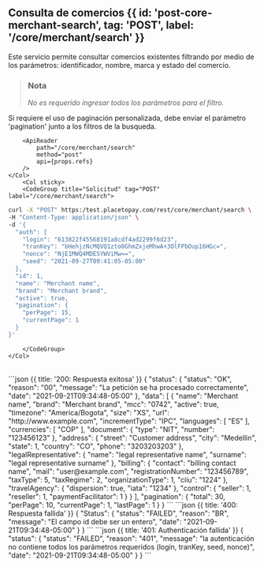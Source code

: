 
<MissingTranslationBanner />

## Consulta de comercios {{ id: 'post-core-merchant-search', tag: 'POST', label: '/core/merchant/search' }}

<Row>
    <Col>
        Este servicio permite consultar comercios existentes filtrando por medio de los parámetros: identificador, nombre, marca y estado del comercio.

> ### Nota 
>
> *No es requerido ingresar todos los parámetros para el filtro.*

Si requiere el uso de paginación personalizada, debe enviar el parámetro 'pagination' junto a los filtros de la busqueda.
    
        <ApiReader
            path="/core/merchant/search"
            method="post"
            api={props.refs}
        />
    </Col>
        <Col sticky>
        <CodeGroup title="Solicitud" tag="POST" label="/core/merchant/search">
```bash {{title: 'Consulta de comercios'}}
curl -X "POST" https:/test.placetopay.com/rest/core/merchant/search \
-H "Content-Type: application/json" \
-d '{
  "auth": {
    "login": "613822f45568191a8cdf4ad2299f6d23",
    "tranKey": "bHehjzNcMQVQ1zto0GhmZxjeMhwA+3OlFPbOup16HGc=",
    "nonce": "NjE1MWQ4MDE5YWViMw==",
    "seed": "2021-09-27T09:41:05-05:00"
  },
  "id": 1,
  "name": "Merchant name",
  "brand": "Merchant brand",
  "active": true,
  "pagination": {
    "perPage": 15,
    "currentPage": 1
  }
}'
```
        </CodeGroup>
    </Col>
</Row>

<Row>
    <Col>
        <ApiReader
            path="/core/merchant/search"
            method="post"
            type="response"
            api={props.refs}
        />
    </Col>
        <Col sticky>
        <br />
        <CodeGroup title="Respuesta">
```json {{ title: '200: Respuesta exitosa' }}
{
  "status": {
    "status": "OK",
    "reason": "00",
    "message": "La petición se ha procesado correctamente",
    "date": "2021-09-21T09:34:48-05:00"
  },
  "data": [
    {
      "name": "Merchant name",
      "brand": "Merchant brand",
      "mcc": "0742",
      "active": true,
      "timezone": "America/Bogota",
      "size": "XS",
      "url": "http://www.example.com",
      "incrementType": "IPC",
      "languages": [
        "ES"
      ],
      "currencies": [
        "COP"
      ],
      "document": {
        "type": "NIT",
        "number": "123456123"
      },
      "address": {
        "street": "Customer address",
        "city": "Medellin",
        "state": 1,
        "country": "CO",
        "phone": "3203203203"
      },
      "legalRepresentative": {
        "name": "legal representative name",
        "surname": "legal representative surname"
      },
      "billing": {
        "contact": "billing contact name",
        "mail": "user@example.com",
        "registrationNumber": "123456789",
        "taxType": 5,
        "taxRegime": 2,
        "organizationType": 1,
        "ciiu": "1224"
      },
      "travelAgency": {
        "dispersion": true,
        "iata": "1234"
      },
      "control": {
        "seller": 1,
        "reseller": 1,
        "paymentFacilitator": 1
      }
    }
  ],
  "pagination": {
    "total": 30,
    "perPage": 10,
    "currentPage": 1,
    "lastPage": 1
  }
}
```
```json {{ title: '400: Respuesta fallida' }}
{
  "Status": {
    "status": "FAILED",
    "reason": "BR",
    "message": "El campo id debe ser un entero",
    "date": "2021-09-21T09:34:48-05:00"
  }
}
```
```json {{ title: '401: Authenticación fallida' }}
{
  "status": {
    "status": "FAILED",
    "reason": "401",
    "message": "la autenticación no contiene todos los parámetros requeridos (login, tranKey, seed, nonce)",
    "date": "2021-09-21T09:34:48-05:00"
  }
}
```
        </CodeGroup>
    </Col>
</Row>

